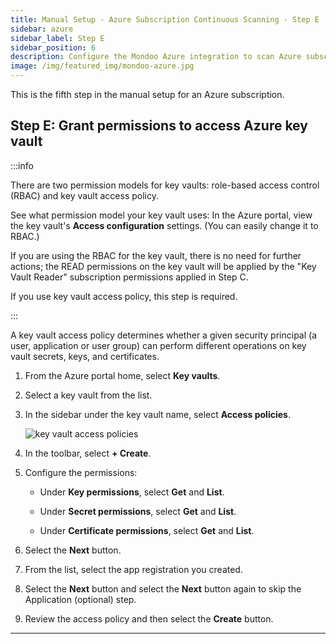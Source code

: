 ```yaml
---
title: Manual Setup - Azure Subscription Continuous Scanning - Step E
sidebar: azure
sidebar_label: Step E
sidebar_position: 6
description: Configure the Mondoo Azure integration to scan Azure subscriptions. Step E is to grant permissions to access Azure key vault.
image: /img/featured_img/mondoo-azure.jpg
---
```


This is the fifth step in the manual setup for an Azure subscription.

## Step E: Grant permissions to access Azure key vault

:::info

There are two permission models for key vaults: role-based access control (RBAC) and key vault access policy.

See what permission model your key vault uses: In the Azure portal, view the key vault's **Access configuration** settings. (You can easily change it to RBAC.)

If you are using the RBAC for the key vault, there is no need for further actions; the READ permissions on the key vault will be applied by the "Key Vault Reader" subscription permissions applied in Step C.

If you use key vault access policy, this step is required.

:::

A key vault access policy determines whether a given security principal (a user, application or user group) can perform different operations on key vault secrets, keys, and certificates.

1. From the Azure portal home, select **Key vaults**.

2. Select a key vault from the list.

3. In the sidebar under the key vault name, select **Access policies**.

   ![key vault access policies](/img/platform/infra/cloud/azure/key-vault-access.png)

4. In the toolbar, select **+ Create**.

5. Configure the permissions:

   - Under **Key permissions**, select **Get** and **List**.

   - Under **Secret permissions**, select **Get** and **List**.

   - Under **Certificate permissions**, select **Get** and **List**.

6. Select the **Next** button.

7. From the list, select the app registration you created.

8. Select the **Next** button and select the **Next** button again to skip the Application (optional) step.

9. Review the access policy and then select the **Create** button.


---
